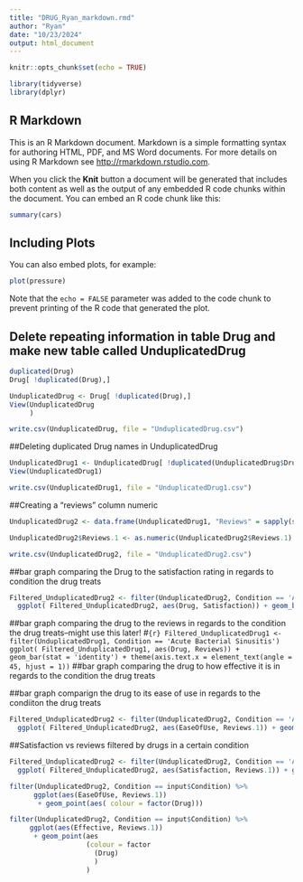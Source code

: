 ```yaml
---
title: "DRUG_Ryan_markdown.rmd"
author: "Ryan"
date: "10/23/2024"
output: html_document
---
```


```r
knitr::opts_chunk$set(echo = TRUE)
```
```r
library(tidyverse)
library(dplyr)
```

## R Markdown

This is an R Markdown document. Markdown is a simple formatting syntax for authoring HTML, PDF, and MS Word documents. For more details on using R Markdown see <http://rmarkdown.rstudio.com>.

When you click the **Knit** button a document will be generated that includes both content as well as the output of any embedded R code chunks within the document. You can embed an R code chunk like this:

```r
summary(cars)
```

## Including Plots

You can also embed plots, for example:

```r
plot(pressure)
```

Note that the `echo = FALSE` parameter was added to the code chunk to prevent printing of the R code that generated the plot.

## Delete repeating information in table Drug and make new table called UnduplicatedDrug
```r
duplicated(Drug)
Drug[ !duplicated(Drug),]

UnduplicatedDrug <- Drug[ !duplicated(Drug),]
View(UnduplicatedDrug
     )

write.csv(UnduplicatedDrug, file = "UnduplicatedDrug.csv")
```
##Deleting duplicated Drug names in UnduplicatedDrug
```r
UnduplicatedDrug1 <- UnduplicatedDrug[ !duplicated(UnduplicatedDrug$Drug), ]
View(UnduplicatedDrug1)

write.csv(UnduplicatedDrug1, file = "UnduplicatedDrug1.csv")
```

##Creating a "reviews" column numeric
```r
UnduplicatedDrug2 <- data.frame(UnduplicatedDrug1, "Reviews" = sapply(strsplit(UnduplicatedDrug1$Reviews, split = " ", fixed = TRUE), function (x) {x [1]}))

UnduplicatedDrug2$Reviews.1 <- as.numeric(UnduplicatedDrug2$Reviews.1)

write.csv(UnduplicatedDrug2, file = "UnduplicatedDrug2.csv")
```



##bar graph comparing the Drug to the satisfaction rating in regards to condition the drug treats
```r
Filtered_UnduplicatedDrug2 <- filter(UnduplicatedDrug2, Condition == 'Acute Bacterial Sinusitis')
  ggplot( Filtered_UnduplicatedDrug2, aes(Drug, Satisfaction)) + geom_bar(stat = 'identity') + theme(axis.text.x = element_text(angle = 45, hjust = 1)) 
```
##bar graph comparing the drug to the reviews in regards to the condition the drug treats--might use this later!
#```{r}
Filtered_UnduplicatedDrug1 <- filter(UnduplicatedDrug1, Condition == 'Acute Bacterial Sinusitis')
  ggplot( Filtered_UnduplicatedDrug1, aes(Drug, Reviews)) + geom_bar(stat = 'identity') + theme(axis.text.x = element_text(angle = 45, hjust = 1))
```
##bar graph comparing the drug to how effective it is in regards to the condition the drug treats
  
##bar graph comparign the drug to its ease of use in regards to the condiiton the drug treats
```r
Filtered_UnduplicatedDrug2 <- filter(UnduplicatedDrug2, Condition == 'Acute Bacterial Sinusitis')
  ggplot( Filtered_UnduplicatedDrug2, aes(EaseOfUse, Reviews.1)) + geom_point(aes( colour = factor(Drug)))
```

##Satisfaction vs reviews filtered by drugs in a certain condition
```r
Filtered_UnduplicatedDrug2 <- filter(UnduplicatedDrug2, Condition == 'Acute Bacterial Sinusitis')
  ggplot( Filtered_UnduplicatedDrug2, aes(Satisfaction, Reviews.1)) + geom_point(aes( colour = factor(Drug)))
```

```r
filter(UnduplicatedDrug2, Condition == input$Condition) %>%
      ggplot(aes(EaseOfUse, Reviews.1)) 
       + geom_point(aes( colour = factor(Drug)))
```

```r
filter(UnduplicatedDrug2, Condition == input$Condition) %>%
     ggplot(aes(Effective, Reviews.1)) 
      + geom_point(aes
                   (colour = factor
                     (Drug)
                     )
                   )
```

